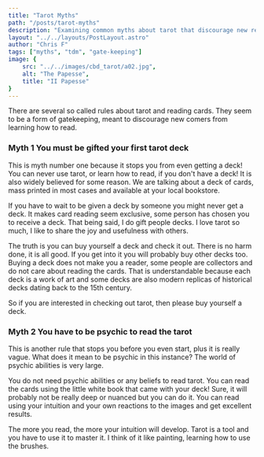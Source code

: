 ```yaml
---
title: "Tarot Myths"
path: "/posts/tarot-myths"
description: "Examining common myths about tarot that discourage new readers."
layout: "../../layouts/PostLayout.astro"
author: "Chris F"
tags: ["myths", "tdm", "gate-keeping"]
image: {
    src: "../../images/cbd_tarot/a02.jpg",
    alt: "The Papesse",
    title: "II Papesse"
}
---
```



There are several so called rules about tarot and reading cards. They seem to be a form of gatekeeping, meant to discourage new comers from learning how to read. 

### Myth 1 <span class="emphasis">You must be gifted your first tarot deck</span>

This is myth number one because it stops you from even getting a deck! You can never use tarot, or learn how to read, if you don't have a deck! It is also widely believed for some reason. We are talking about a deck of cards, mass printed in most cases and available at your local bookstore. 

If you have to wait to be given a deck by someone you might never get a deck. It makes card reading seem exclusive, some person has chosen you to receive a deck. That being said, I do gift people decks. I love tarot so much, I like to share the joy and usefulness with others.

The truth is you can buy yourself a deck and check it out. There is no harm done, it is all good. If you get into it you will probably buy other decks too. Buying a deck does not make you a reader, some people are collectors and do not care about reading the cards. That is understandable because each deck is a work of art and some decks are also modern replicas of historical decks dating back to the 15th century.

So if you are interested in checking out tarot, then please buy yourself a deck.

### Myth 2 <span class="emphasis">You have to be psychic to read the tarot</span>

This is another rule that stops you before you even start, plus it is really vague. What does it mean to be psychic in this instance? The world of psychic abilities is very large. 

You do not need psychic abilities or any beliefs to read tarot. You can read the cards using the little white book that came with your deck! Sure, it will probably not be really deep or nuanced but you can do it. You can read using your intuition and your own reactions to the images and get excellent results.

The more you read, the more your intuition will develop. Tarot is a tool and you have to use it to master it. I think of it like painting, learning how to use the brushes.